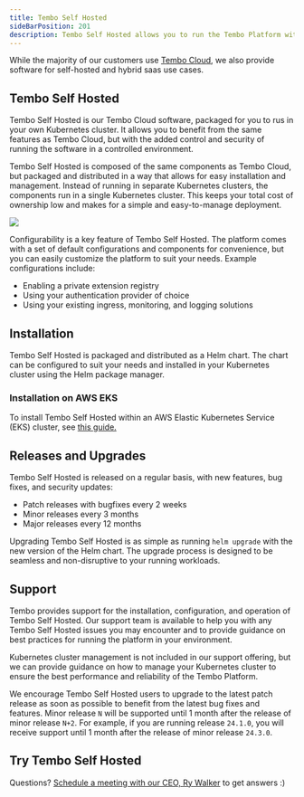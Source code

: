 ```yaml
---
title: Tembo Self Hosted
sideBarPosition: 201
description: Tembo Self Hosted allows you to run the Tembo Platform within your own Kubernetes cluster.
---
```



<Callout variant='tip'>
	While the majority of our customers use <a href="https://cloud.tembo.io">Tembo Cloud</a>,
	we also provide software for self-hosted and hybrid saas use cases.
</Callout>


## Tembo Self Hosted

Tembo Self Hosted is our Tembo Cloud software, packaged for you to rus in your own Kubernetes cluster. It
allows you to benefit from the same features as Tembo Cloud, but with the added control and security of running
the software in a controlled environment.

Tembo Self Hosted is composed of the same components as Tembo Cloud, but packaged and distributed in a way that allows for
easy installation and management. Instead of running in separate Kubernetes clusters, the components run in a single
Kubernetes cluster. This keeps your total cost of ownership low and makes for a simple and easy-to-manage deployment.

<img src="/enterprise-software.png" />

Configurability is a key feature of Tembo Self Hosted. The platform comes with a set of default configurations and
components for convenience, but you can easily customize the platform to suit your needs. Example configurations
include:

- Enabling a private extension registry
- Using your authentication provider of choice
- Using your existing ingress, monitoring, and logging solutions


## Installation

Tembo Self Hosted is packaged and distributed as a Helm chart. The chart can be configured to suit your needs and installed
in your Kubernetes cluster using the Helm package manager.


### Installation on AWS EKS

To install Tembo Self Hosted within an AWS Elastic Kubernetes Service (EKS) cluster, see <a href="/docs/product/software/tembo-self-hosted/install-on-aws-eks">this guide.</a>


## Releases and Upgrades

Tembo Self Hosted is released on a regular basis, with new features, bug fixes, and security updates:
- Patch releases with bugfixes every 2 weeks
- Minor releases every 3 months
- Major releases every 12 months

Upgrading Tembo Self Hosted is as simple as running `helm upgrade` with the new version of the Helm chart. The upgrade
process is designed to be seamless and non-disruptive to your running workloads.


## Support

Tembo provides support for the installation, configuration, and operation of Tembo Self Hosted. Our support team is
available to help you with any Tembo Self Hosted issues you may encounter and to provide guidance on best practices for running the
platform in your environment.

Kubernetes cluster management is not included in our support offering, but we can provide
guidance on how to manage your Kubernetes cluster to ensure the best performance and reliability of the Tembo Platform.

We encourage Tembo Self Hosted users to upgrade to the latest patch release as soon as possible to benefit from the latest
bug fixes and features. Minor release `N` will be supported until 1 month after the release of minor release `N+2`.
For example, if you are running release `24.1.0`, you will receive support until 1 month after the release of minor
release `24.3.0`.


## Try Tembo Self Hosted
Questions? [Schedule a meeting with our CEO, Ry Walker](https://cal.com/rywalker/virtual-meeting?duration=30&month=2025-01&date=2025-01-03) to get
answers :)
